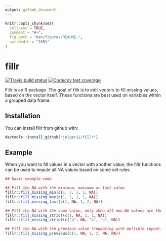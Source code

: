 ```yaml
---
output: github_document
---
```


<!-- README.md is generated from README.Rmd. Please edit that file -->

```r
knitr::opts_chunk$set(
  collapse = TRUE,
  comment = "#>",
  fig.path = "man/figures/README-",
  out.width = "100%"
)
```
# fillr
<!-- badges: start -->
  [![Travis build status](https://travis-ci.org/jelger12/fillr.svg?branch=master)](https://travis-ci.org/jelger12/fillr)
  [![Codecov test coverage](https://codecov.io/gh/jelger12/fillr/branch/master/graph/badge.svg)](https://codecov.io/gh/jelger12/fillr?branch=master)
  
<!-- badges: end -->
Fillr is an R package. The goal of fillr is to edit vectors to fill missing values, based on the vector itself. These functions are best used on variables within a grouped data frame.

## Installation

You can install fillr from github with:

``` r
devtools::install_github("jelger12/fillr")
```

## Example

When you want to fill values in a vector with another value, the fillr functions can be used to impute all NA values based on some set rules.

```r
## basic example code

## Fill the NA with the minimum, maximum or last value
fillr::fill_missing_min(c(1, 2, 1, 1, NA))
fillr::fill_missing_max(c(1, 2, 1, 1, NA))
fillr::fill_missing_last(c(1, NA, 1, 2, NA))

## Fill the NA with the same value, only when all non-NA values are the same
fillr::fill_missing_strict(c(1, NA, 1, 1, NA))
fillr::fill_missing_strict(c("a", NA, "a", "a", NA))

## Fill the NA with the previous value (repeating with multiple repeating NA)
fillr::fill_missing_previous(c(1, NA, 1, 2, NA, NA))
```
